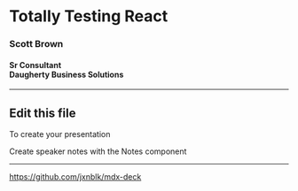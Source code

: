 




<Head>
  <title>Totally Testing React</title>
</Head>

# Totally Testing React
### Scott Brown
#### Sr Consultant<br/>Daugherty Business Solutions

---

## Edit this file

To create your presentation

<Notes>
Create speaker notes with the Notes component
</Notes>

---

<https://github.com/jxnblk/mdx-deck>
